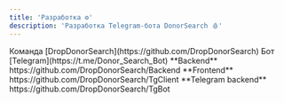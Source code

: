 ```yaml
---
title: 'Разработка ⚙️'
description: 'Разработка Telegram-бота DonorSearch 🩸'
---
```

<Tip>
  Команда [DropDonorSearch](https://github.com/DropDonorSearch)
</Tip>

<Tip>
  Бот [Telegram](https://t.me/Donor_Search_Bot)
</Tip>

<Info>
  **Backend** https://github.com/DropDonorSearch/Backend
</Info>

<Info>
  **Frontend** https://github.com/DropDonorSearch/TgClient
</Info>

<Info>
  **Telegram backend** https://github.com/DropDonorSearch/TgBot
</Info>
